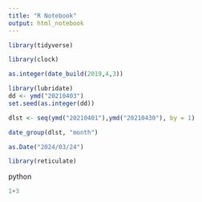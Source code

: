 ```yaml
---
title: "R Notebook"
output: html_notebook
---
```


```r
library(tidyverse)
```

```r
library(clock)
```
```r
as.integer(date_build(2019,4,3))
```
```r
library(lubridate)
dd <- ymd("20210403")
set.seed(as.integer(dd))
```

```r
dlst <- seq(ymd("20210401"),ymd("20210430"), by = 1)
```

```r
date_group(dlst, "month")
```

```r
as.Date("2024/03/24")
```

```r
library(reticulate)
```


python

```python
1+3
```

